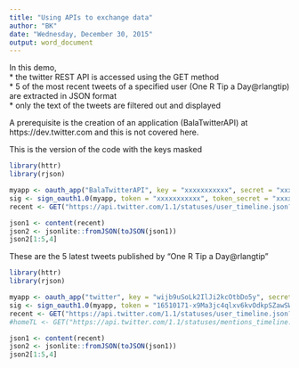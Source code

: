 ```yaml
---
title: "Using APIs to exchange data"
author: "BK"
date: "Wednesday, December 30, 2015"
output: word_document
---
```


In this demo,  
* the twitter REST API is accessed using the GET method  
* 5 of the most recent tweets of a specified user (One R Tip a Day@rlangtip) are extracted in JSON format  
* only the text of the tweets are filtered out and displayed  

A prerequisite is the creation of an application (BalaTwitterAPI) at https://dev.twitter.com and this is not covered here.  

This is the version of the code with the keys masked  

```r
library(httr)
library(rjson)

myapp <- oauth_app("BalaTwitterAPI", key = "xxxxxxxxxxx", secret = "xxxxxxxxxxx")
sig <- sign_oauth1.0(myapp, token = "xxxxxxxxxxx", token_secret = "xxxxxxxxxxx")
recent <- GET("https://api.twitter.com/1.1/statuses/user_timeline.json?screen_name=rlangtip&count=5",sig)

json1 <- content(recent)
json2 <- jsonlite::fromJSON(toJSON(json1))
json2[1:5,4]
```
  
  
  
These are the 5 latest tweets published by "One R Tip a Day@rlangtip"  
  
  
  
```r
library(httr)
library(rjson)

myapp <- oauth_app("twitter", key = "wijb9uSoLk2IlJi2kcOtbDo5y", secret = "7SXVMu0uFb4QQFHT6mMB6zKzTSJquKyEKJXxpa6JGNTGv2bCWC")
sig <- sign_oauth1.0(myapp, token = "16510171-x9Ma3jc4qlxv6kvOdkpSZawSWQC20PIuMY3z8gQfS", token_secret = "2VCQrhwjYzDGVW9HjALLbt0EyKQHZP6tk7d6A7Faw5NED")
recent <- GET("https://api.twitter.com/1.1/statuses/user_timeline.json?screen_name=rlangtip&count=5",sig)
#homeTL <- GET("https://api.twitter.com/1.1/statuses/mentions_timeline.json",sig)

json1 <- content(recent)
json2 <- jsonlite::fromJSON(toJSON(json1))
json2[1:5,4]
```

